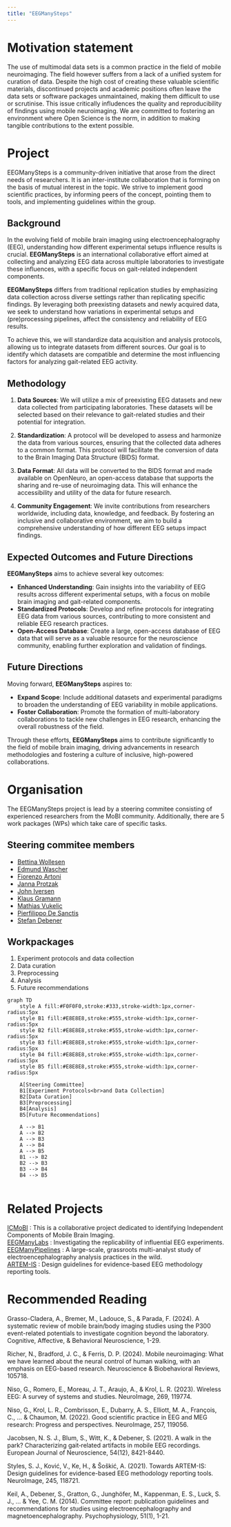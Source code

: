 ```yaml
---
title: "EEGManySteps"
---
```


#  Motivation statement 


The use of multimodal data sets is a common practice in the field of mobile neuroimaging. 
The field however suffers from a lack of a unified system for curation of data. 
Despite the high cost of creating these valuable scientific materials, discontinued projects and academic positions often leave the data sets or software packages unmaintained, making them difficult to use or scrutinise. 
This issue critically infludences the quality and reproducibility of findings using mobile neuroimaging. 
We are committed to fostering an environment where Open Science is the norm, in addition to making tangible contributions to the extent possible.


# Project
EEGManySteps is a community-driven initiative that arose from the direct needs of researchers. It is an inter-institute collaboration that is forming on the basis of mutual interest in the topic. We strive to implement good scientific practices, by informing peers of the concept, pointing them to tools, and implementing guidelines within the group.

## Background
In the evolving field of mobile brain imaging using electroencephalography (EEG), understanding how different experimental setups influence results is crucial. **EEGManySteps** is an international collaborative effort aimed at collecting and analyzing EEG data across multiple laboratories to investigate these influences, with a specific focus on gait-related independent components.

**EEGManySteps** differs from traditional replication studies by emphasizing data collection across diverse settings rather than replicating specific findings. By leveraging both preexisting datasets and newly acquired data, we seek to understand how variations in experimental setups and (pre)processing pipelines, affect the consistency and reliability of EEG results. 

To achieve this, we will standardize data acquisition and analysis protocols, allowing us to integrate datasets from different sources. Our goal is to identify which datasets are compatible and determine the most influencing factors for analyzing gait-related EEG activity.


## Methodology

1. **Data Sources**: We will utilize a mix of preexisting EEG datasets and new data collected from participating laboratories. These datasets will be selected based on their relevance to gait-related studies and their potential for integration.

2. **Standardization**: A protocol will be developed to assess and harmonize the data from various sources, ensuring that the collected data adheres to a common format. This protocol will facilitate the conversion of data to the Brain Imaging Data Structure (BIDS) format.

3. **Data Format**: All data will be converted to the BIDS format and made available on OpenNeuro, an open-access database that supports the sharing and re-use of neuroimaging data. This will enhance the accessibility and utility of the data for future research.

4. **Community Engagement**: We invite contributions from researchers worldwide, including data, knowledge, and feedback. By fostering an inclusive and collaborative environment, we aim to build a comprehensive understanding of how different EEG setups impact findings.

## Expected Outcomes and Future Directions

**EEGManySteps** aims to achieve several key outcomes:

- **Enhanced Understanding**: Gain insights into the variability of EEG results across different experimental setups, with a focus on mobile brain imaging and gait-related components.
- **Standardized Protocols**: Develop and refine protocols for integrating EEG data from various sources, contributing to more consistent and reliable EEG research practices.
- **Open-Access Database**: Create a large, open-access database of EEG data that will serve as a valuable resource for the neuroscience community, enabling further exploration and validation of findings.

## Future Directions

Moving forward, **EEGManySteps** aspires to:

- **Expand Scope**: Include additional datasets and experimental paradigms to broaden the understanding of EEG variability in mobile applications.
- **Foster Collaboration**: Promote the formation of multi-laboratory collaborations to tackle new challenges in EEG research, enhancing the overall robustness of the field.

Through these efforts, **EEGManySteps** aims to contribute significantly to the field of mobile brain imaging, driving advancements in research methodologies and fostering a culture of inclusive, high-powered collaborations.

# Organisation

The EEGManySteps project is lead by a steering commitee consisting of experienced researchers from the MoBI community.
Additionally, there are 5 work packages (WPs) which take care of specific tasks.

## Steering commitee members
- [Bettina Wollesen](mailto:bettina.wollesen@uni-hamburg.de?subject=EEGManyLabs)
- [Edmund Wascher](mailto:wascher@ifado.de?subject=EEGManyLabs)
- [Fiorenzo Artoni](mailto:?subject=EEGManyLabs)
- [Janna Protzak](mailto:?subject=EEGManyLabs)
- [John Iversen](mailto:?subject=EEGManyLabs)
- [Klaus Gramann](mailto:klaus.gramann@tu-berlin.de?subject=EEGManyLabs)
- [Mathias Vukelic](mailto:mathias.vukelic@iao.fraunhofer.de?subject=EEGManyLabs)
- [Pierfilippo De Sanctis](mailto:pierfilippo.Desanctis@einstein.yu.edu)
- [Stefan Debener](mailto:stefan.debener@uol.de?subject=EEGManyLabs)


## Workpackages
1. Experiment protocols and data collection
2. Data curation
3. Preprocessing
4. Analysis
5. Future recommendations


```mermaid
graph TD
    style A fill:#F0F0F0,stroke:#333,stroke-width:1px,corner-radius:5px
    style B1 fill:#E8E8E8,stroke:#555,stroke-width:1px,corner-radius:5px
    style B2 fill:#E8E8E8,stroke:#555,stroke-width:1px,corner-radius:5px
    style B3 fill:#E8E8E8,stroke:#555,stroke-width:1px,corner-radius:5px
    style B4 fill:#E8E8E8,stroke:#555,stroke-width:1px,corner-radius:5px
    style B5 fill:#E8E8E8,stroke:#555,stroke-width:1px,corner-radius:5px

    A[Steering Committee]
    B1[Experiment Protocols<br>and Data Collection]
    B2[Data Curation]
    B3[Preprocessing]
    B4[Analysis]
    B5[Future Recommendations]

    A --> B1
    A --> B2
    A --> B3
    A --> B4
    A --> B5
    B1 --> B2
    B2 --> B3
    B3 --> B4
    B4 --> B5
    

```

# Related Projects 
[ICMoBI](https://www.icmobi.org/)         : This is a collaborative project dedicated to identifying Independent Components of Mobile Brain Imaging.      
[EEGManyLabs](https://osf.io/yb3pq/)      : Investigating the replicability of influential EEG experiments.     
[EEGManyPipelines](https://eegmanypipelines.github.io/) : A large-scale, grassroots multi-analyst study of electroencephalography analysis practices in the wild.     
[ARTEM-IS](https://www.incf.org/sig/incf-working-group-artemis) : Design guidelines for evidence-based EEG methodology reporting tools.     

# Recommended Reading 
Grasso-Cladera, A., Bremer, M., Ladouce, S., & Parada, F. (2024). A systematic review of mobile brain/body imaging studies using the P300 event-related potentials to investigate cognition beyond the laboratory. Cognitive, Affective, & Behavioral Neuroscience, 1-29.

Richer, N., Bradford, J. C., & Ferris, D. P. (2024). Mobile neuroimaging: What we have learned about the neural control of human walking, with an emphasis on EEG-based research. Neuroscience & Biobehavioral Reviews, 105718.

Niso, G., Romero, E., Moreau, J. T., Araujo, A., & Krol, L. R. (2023). Wireless EEG: A survey of systems and studies. NeuroImage, 269, 119774.

Niso, G., Krol, L. R., Combrisson, E., Dubarry, A. S., Elliott, M. A., François, C., ... & Chaumon, M. (2022). Good scientific practice in EEG and MEG research: Progress and perspectives. NeuroImage, 257, 119056.

Jacobsen, N. S. J., Blum, S., Witt, K., & Debener, S. (2021). A walk in the park? Characterizing gait‐related artifacts in mobile EEG recordings. European Journal of Neuroscience, 54(12), 8421-8440.

Styles, S. J., Ković, V., Ke, H., & Šoškić, A. (2021). Towards ARTEM-IS: Design guidelines for evidence-based EEG methodology reporting tools. NeuroImage, 245, 118721.

Keil, A., Debener, S., Gratton, G., Junghöfer, M., Kappenman, E. S., Luck, S. J., ... & Yee, C. M. (2014). Committee report: publication guidelines and recommendations for studies using electroencephalography and magnetoencephalography. Psychophysiology, 51(1), 1-21.